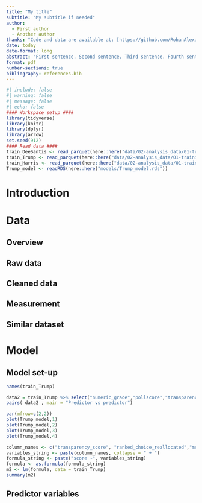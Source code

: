 ```yaml
---
title: "My title"
subtitle: "My subtitle if needed"
author: 
  - First author
  - Another author
thanks: "Code and data are available at: [https://github.com/RohanAlexander/starter_folder](https://github.com/RohanAlexander/starter_folder)."
date: today
date-format: long
abstract: "First sentence. Second sentence. Third sentence. Fourth sentence."
format: pdf
number-sections: true
bibliography: references.bib
---
```

```r
#| include: false
#| warning: false
#| message: false
#| echo: false
#### Workspace setup ####
library(tidyverse)
library(knitr)
library(dplyr)
library(arrow)
set.seed(912)
#### Read data ####
train_DeeSantis <- read_parquet(here::here("data/02-analysis_data/01-training/train_DeSantis.parquet"))
train_Trump <- read_parquet(here::here("data/02-analysis_data/01-training/train_Trump.parquet"))
train_Harris <- read_parquet(here::here("data/02-analysis_data/01-training/train_Harris.parquet"))
Trump_model <- readRDS(here::here("models/Trump_model.rds"))

```

# Introduction


# Data {#sec-data}

## Overview

## Raw data
	
## Cleaned data

## Measurement

## Similar dataset

# Model

## Model set-up
```r
names(train_Trump)
```

```r
data2 = train_Trump %>% select("numeric_grade","pollscore","transparency_score","sample_size","duration")
pairs( data2 , main = "Predictor vs predictor")
```

```r
par(mfrow=c(2,2))
plot(Trump_model,1)
plot(Trump_model,2)
plot(Trump_model,3)
plot(Trump_model,4)
```






```r
column_names <- c("transparency_score", "ranked_choice_reallocated","methodology","hypothetical", "population")
variables_string <- paste(column_names, collapse = " + ")
formula_string <- paste("score ~", variables_string)
formula <- as.formula(formula_string)
m2 <- lm(formula, data = train_Trump)
summary(m2)
```



## Predictor variables





